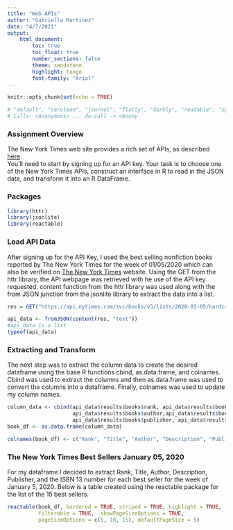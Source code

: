 ---
title: "Web APIs"
author: "Gabriella Martinez"
date: "4/7/2021"
output: 
    html_document:
        toc: true
        toc_float: true
        number_sections: false
        theme: sandstone
        highlight: tango
        font-family: "Arial"
---
```{r setup, include=FALSE}
knitr::opts_chunk$set(echo = TRUE)

# "default", "cerulean", "journal", "flatly", "darkly", "readable", "spacelab", "united", "cosmo", "lumen", "paper", "sandstone", "simplex", "yeti"
# Calls: <Anonymous> ... do.call -> <Anony
```

### Assignment Overview

The New York Times web site provides a rich set of APIs, as described [here](https://developer.nytimes.com/apis).  
You’ll need to start by signing up for an API key. Your task is to choose one of the New York Times APIs, construct an interface in R to read in the JSON data, and transform it into an R DataFrame.  

### Packages
```{r}
library(httr)
library(jsonlite)
library(reactable)
```

### Load API Data
After signing up for the API Key, I used the best selling nonfiction books reported by The New York Times for the week of 01/05/2020 which can also be verified on [The New York Times](https://www.nytimes.com/books/best-sellers/2020/01/05/combined-print-and-e-book-nonfiction/) website. 
Using the GET from the httr library, the API webpage was retrieved with he use of the API key requested. 
content function from the httr library was used along with the from JSON junction from the jsonlite library to extract the data into a list. 
```{r}
res = GET("https://api.nytimes.com/svc/books/v3/lists/2020-01-05/hardcover-nonfiction.json?api-key=AqosXChWd9icDpFtb4chdjBylJLrwsdY")
```

```{r}
api_data <- fromJSON(content(res, "text"))
#api_data is a list
typeof(api_data)
```

### Extracting and Transform
The next step was to extract the column data to create the desired dataframe using the base R functions cbind, as.data.frame, and colnames. Cbind was used to extract the columns and then as.data.frame was used to convert the columns into a dataframe. Finally, colnames was used to update my column names. 
```{r}
column_data <- cbind(api_data$results$books$rank, api_data$results$books$title,
                     api_data$results$books$author,api_data$results$books$description,
                     api_data$results$books$publisher, api_data$results$books$primary_isbn13)
book_df <- as.data.frame(column_data)

colnames(book_df) <- c("Rank", "Title", "Author", "Description", "Publisher", "ISBN 13")
```

### The New York Times Best Sellers January 05, 2020
For my dataframe I decided to extract Rank, Title, Author, Description, Publisher, and the ISBN 13 number for each best seller for the week of January 5, 2020. Below is a table created using the reactable package for the list of the 15 best sellers. 
```{r}
reactable(book_df, bordered = TRUE, striped = TRUE, highlight = TRUE, 
          filterable = TRUE,  showPageSizeOptions = TRUE, 
          pageSizeOptions = c(5, 10, 15), defaultPageSize = 5)
```

